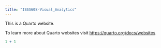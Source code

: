 ```yaml
---
title: "ISSS608-Visual_Analytics"
---
```


This is a Quarto website.

To learn more about Quarto websites visit <https://quarto.org/docs/websites>.

```r
1 + 1
```
